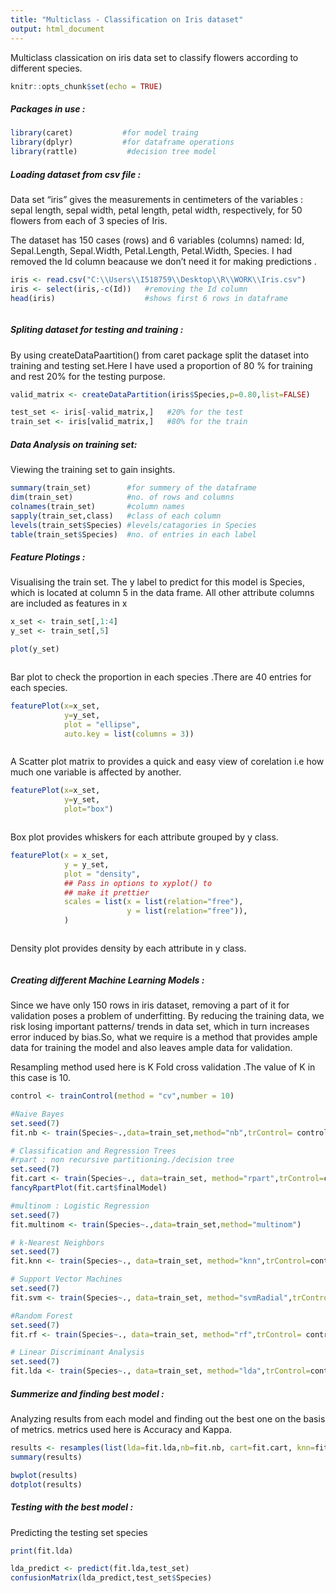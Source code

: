 ```yaml
---
title: "Multiclass - Classification on Iris dataset"
output: html_document
---
```

Multiclass  classication on iris data set to classify flowers according to different species.
```r
knitr::opts_chunk$set(echo = TRUE)
```
##### Packages in use :
```r
library(caret)           #for model traing
library(dplyr)           #for dataframe operations
library(rattle)           #decision tree model
```
##### Loading dataset from csv file :
Data set “iris” gives the measurements in centimeters of the variables : 
sepal length, 
sepal width, 
petal length,
petal width, 
respectively, for 50 flowers from each of 3 species of Iris. 

The dataset has 150 cases (rows) and 6  variables (columns) named: Id, Sepal.Length, Sepal.Width, Petal.Length, Petal.Width, Species.
I had removed the Id column beacause we don't need it for making predictions .
```r
iris <- read.csv("C:\\Users\\I518759\\Desktop\\R\\WORK\\Iris.csv")
iris <- select(iris,-c(Id))   #removing the Id column
head(iris)                    #shows first 6 rows in dataframe
```
```r
```
##### Spliting dataset for testing and training :
By using createDataPaartition() from caret package split the dataset into training and testing set.Here I have used a proportion of 80 % for training and rest 20% for the testing purpose.
```r
valid_matrix <- createDataPartition(iris$Species,p=0.80,list=FALSE)

test_set <- iris[-valid_matrix,]   #20% for the test
train_set <- iris[valid_matrix,]   #80% for the train
```
##### Data Analysis on training set: 
Viewing the training set to gain insights.
```r
summary(train_set)        #for summery of the dataframe
dim(train_set)            #no. of rows and columns
colnames(train_set)       #column names
sapply(train_set,class)   #class of each column
levels(train_set$Species) #levels/catagories in Species
table(train_set$Species)  #no. of entries in each label
```
##### Feature Plotings :
Visualising the train set.
The y label to predict for this model is Species, which is located at column 5 in the data frame.
All other attribute columns are included as features in x
```r
x_set <- train_set[,1:4]
y_set <- train_set[,5]

plot(y_set)
```
```r
```
Bar plot to check the proportion in each species .There are 40 entries for each species.
```r
featurePlot(x=x_set,
            y=y_set, 
            plot = "ellipse",
            auto.key = list(columns = 3))
```
```r
```
A Scatter plot matrix to provides a quick and easy view of corelation i.e how much one variable is affected by another. 
```r
featurePlot(x=x_set,
            y=y_set,
            plot="box")
```
```r
```
Box plot provides whiskers for each attribute grouped by y class.
```r
featurePlot(x = x_set, 
            y = y_set,
            plot = "density", 
            ## Pass in options to xyplot() to 
            ## make it prettier
            scales = list(x = list(relation="free"), 
                          y = list(relation="free")), 
            )
```
```r
```
Density plot provides density by each attribute in y class.
```r
```
##### Creating different Machine Learning Models :
Since we have only 150 rows in iris dataset, removing a part of it for validation poses a problem of underfitting. By reducing the training data, we risk losing important patterns/ trends in data set, which in turn increases error induced by bias.So, what we require is a method that provides ample data for training the model and also leaves ample data for validation.

Resampling method used here is K Fold cross validation .The value of K in this case is 10.
```r
control <- trainControl(method = "cv",number = 10)

#Naive Bayes
set.seed(7)
fit.nb <- train(Species~.,data=train_set,method="nb",trControl= control)

# Classification and Regression Trees
#rpart : non recursive partitioning./decision tree
set.seed(7)
fit.cart <- train(Species~., data=train_set, method="rpart",trControl=control)
fancyRpartPlot(fit.cart$finalModel)

#multinom : Logistic Regression
set.seed(7)
fit.multinom <- train(Species~.,data=train_set,method="multinom")

# k-Nearest Neighbors
set.seed(7)
fit.knn <- train(Species~., data=train_set, method="knn",trControl=control)

# Support Vector Machines
set.seed(7)
fit.svm <- train(Species~., data=train_set, method="svmRadial",trControl=control)

#Random Forest
set.seed(7)
fit.rf <- train(Species~., data=train_set, method="rf",trControl= control)

# Linear Discriminant Analysis
set.seed(7)
fit.lda <- train(Species~., data=train_set, method="lda",trControl=control)
```
##### Summerize and finding best model :
Analyzing results from each model and finding out the best one on the basis of metrics.
metrics used here is Accuracy and Kappa.
```r
results <- resamples(list(lda=fit.lda,nb=fit.nb, cart=fit.cart, knn=fit.knn, svm=fit.svm, rf=fit.rf))
summary(results)

bwplot(results)
dotplot(results)
```
##### Testing with the best model :
Predicting the testing set species 
```r
print(fit.lda)

lda_predict <- predict(fit.lda,test_set)
confusionMatrix(lda_predict,test_set$Species)
```